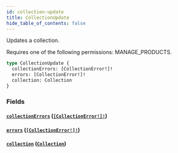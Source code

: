 ```yaml
---
id: collection-update
title: CollectionUpdate
hide_table_of_contents: false
---
```


Updates a collection.

Requires one of the following permissions: MANAGE_PRODUCTS.

```graphql
type CollectionUpdate {
  collectionErrors: [CollectionError!]!
  errors: [CollectionError!]!
  collection: Collection
}
```

### Fields

#### [`collectionErrors`](#) ([`[CollectionError!]!`](../../../developer/api-reference/objects/collection-error))

#### [`errors`](#) ([`[CollectionError!]!`](../../../developer/api-reference/objects/collection-error))

#### [`collection`](#) ([`Collection`](../../../developer/api-reference/objects/collection))
